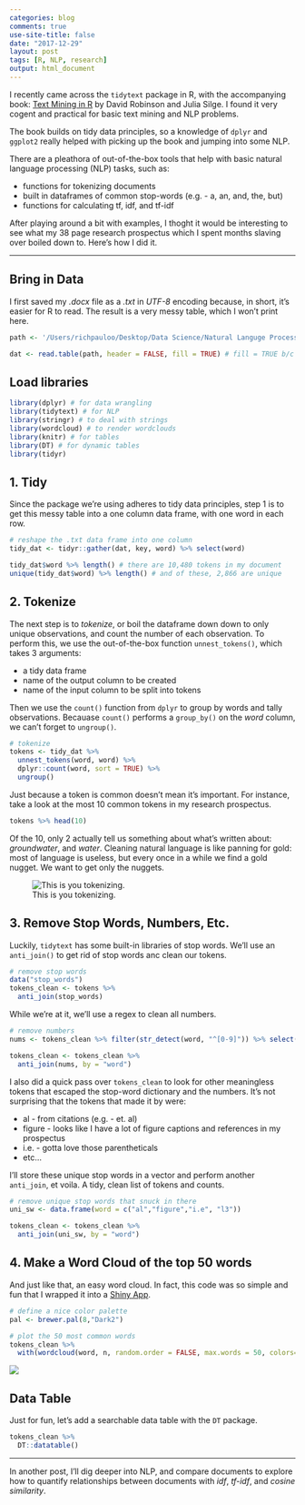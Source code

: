 ```yaml
---
categories: blog
comments: true
use-site-title: false
date: "2017-12-29"
layout: post
tags: [R, NLP, research]
output: html_document
---
```


I recently came across the `tidytext` package in R, with the accompanying book: [Text Mining in R](https://www.tidytextmining.com/) by David Robinson and Julia Silge. I found it very cogent and practical for basic text mining and NLP problems.  

The book builds on tidy data principles, so a knowledge of `dplyr` and `ggplot2` really helped with picking up the book and jumping into some NLP.  

There are a pleathora of out-of-the-box tools that help with basic natural language processing (NLP) tasks, such as:  

* functions for tokenizing documents
* built in dataframes of common stop-words (e.g. - a, an, and, the, but)
* functions for calculating tf, idf, and tf-idf

After playing around a bit with examples, I thoght it would be interesting to see what my 38 page research prospectus which I spent months slaving over boiled down to. Here’s how I did it.  

***

## Bring in Data
I first saved my *.docx* file as a *.txt* in *UTF-8* encoding because, in short, it's easier for R to read. The result is a very messy table, which I won't print here.
```r
path <- '/Users/richpauloo/Desktop/Data Science/Natural Languge Processing/WordClouds/Research Prospectus/rp.txt' # the local file path to my research prospectus

dat <- read.table(path, header = FALSE, fill = TRUE) # fill = TRUE b/c rows are of unequal length
```

## Load libraries
```r
library(dplyr) # for data wrangling
library(tidytext) # for NLP
library(stringr) # to deal with strings
library(wordcloud) # to render wordclouds
library(knitr) # for tables
library(DT) # for dynamic tables
library(tidyr)
```

## 1. Tidy
Since the package we're using adheres to tidy data principles, step 1 is to get this messy table into a one column data frame, with one word in each row.
```r
# reshape the .txt data frame into one column
tidy_dat <- tidyr::gather(dat, key, word) %>% select(word)

tidy_dat$word %>% length() # there are 10,480 tokens in my document
unique(tidy_dat$word) %>% length() # and of these, 2,866 are unique 
```

## 2. Tokenize
The next step is to *tokenize*, or boil the dataframe down down to only unique observations, and count the number of each observation. To perform this, we use the out-of-the-box function `unnest_tokens()`, which takes 3 arguments:  

* a tidy data frame
* name of the output column to be created
* name of the input column to be split into tokens

Then we use the `count()` function from `dplyr` to group by words and tally observations. Becauase `count()` performs a `group_by()` on the *word* column, we can't forget to `ungroup()`.
```r
# tokenize
tokens <- tidy_dat %>% 
  unnest_tokens(word, word) %>% 
  dplyr::count(word, sort = TRUE) %>% 
  ungroup()
```

Just because a token is common doesn't mean it's important. For instance, take a look at the most 10 common tokens in my research prospectus.
```r
tokens %>% head(10)
```
Of the 10, only 2 actually tell us something about what's written about: *groundwater*, and *water*. Cleaning natural language is like panning for gold: most of language is useless, but every once in a while we find a gold nugget. We want to get only the nuggets.

![This is you tokenizing.](/Users/richpauloo/Documents/GitHub/richpauloo.github.io/img/gold.jpg)

## 3. Remove Stop Words, Numbers, Etc.
Luckily, `tidytext` has some built-in libraries of stop words. We'll use an `anti_join()` to get rid of stop words anc clean our tokens. 
```r
# remove stop words
data("stop_words")
tokens_clean <- tokens %>%
  anti_join(stop_words)
```

While we're at it, we'll use a regex to clean all numbers.
```r
# remove numbers
nums <- tokens_clean %>% filter(str_detect(word, "^[0-9]")) %>% select(word) %>% unique()

tokens_clean <- tokens_clean %>% 
  anti_join(nums, by = "word")
```

I also did a quick pass over `tokens_clean` to look for other meaningless tokens that escaped the stop-word dictionary and the numbers. It's not surprising that the tokens that made it by were:  

* al - from citations (e.g. - et. al)
* figure - looks like I have a lot of figure captions and references in my prospectus
* i.e. - gotta love those parentheticals
* etc...

I'll store these unique stop words in a vector and perform another `anti_join`, et voila. A tidy, clean list of tokens and counts.
```r
# remove unique stop words that snuck in there
uni_sw <- data.frame(word = c("al","figure","i.e", "l3"))

tokens_clean <- tokens_clean %>% 
  anti_join(uni_sw, by = "word")
```

## 4. Make a Word Cloud of the top 50 words
And just like that, an easy word cloud. In fact, this code was so simple and fun that I wrapped it into a [Shiny App](https://richpauloo.shinyapps.io/word_cloud_app).
```r
# define a nice color palette
pal <- brewer.pal(8,"Dark2")

# plot the 50 most common words
tokens_clean %>% 
  with(wordcloud(word, n, random.order = FALSE, max.words = 50, colors=pal))
```

![](/Users/richpauloo/Documents/GitHub/richpauloo.github.io/img/YES.gif)

## Data Table
Just for fun, let's add a searchable data table with the `DT` package.
```r
tokens_clean %>%
  DT::datatable()

```

***

In another post, I'll dig deeper into NLP, and compare documents to explore how to quantify relationships between documents with *idf*, *tf-idf*, and *cosine similarity*.

